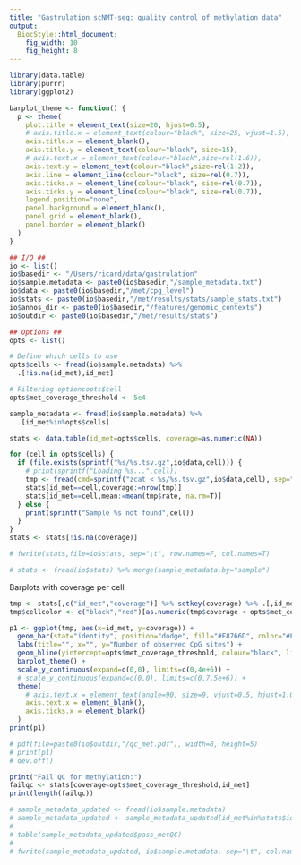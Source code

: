 ```yaml
---
title: "Gastrulation scNMT-seq: quality control of methylation data"
output: 
  BiocStyle::html_document: 
    fig_width: 10
    fig_height: 8
---
```


```r
library(data.table)
library(purrr)
library(ggplot2)
```


```r
barplot_theme <- function() {
  p <- theme(
    plot.title = element_text(size=20, hjust=0.5),
    # axis.title.x = element_text(colour="black", size=25, vjust=1.5),
    axis.title.x = element_blank(),
    axis.title.y = element_text(colour="black", size=15),
    # axis.text.x = element_text(colour="black",size=rel(1.6)),
    axis.text.y = element_text(colour="black",size=rel(1.2)),
    axis.line = element_line(colour="black", size=rel(0.7)),
    axis.ticks.x = element_line(colour="black", size=rel(0.7)),
    axis.ticks.y = element_line(colour="black", size=rel(0.7)),
    legend.position="none",
    panel.background = element_blank(),
    panel.grid = element_blank(),
    panel.border = element_blank()
  )
}
```

```r

## I/O ##
io <- list()
io$basedir <- "/Users/ricard/data/gastrulation"
io$sample.metadata <- paste0(io$basedir,"/sample_metadata.txt")
io$data <- paste0(io$basedir,"/met/cpg_level")
io$stats <- paste0(io$basedir,"/met/results/stats/sample_stats.txt")
io$annos_dir <- paste0(io$basedir,"/features/genomic_contexts")
io$outdir <- paste0(io$basedir,"/met/results/stats")

## Options ##
opts <- list()

# Define which cells to use
opts$cells <- fread(io$sample.metadata) %>% 
  .[!is.na(id_met),id_met]

# Filtering optionsopts$cell
opts$met_coverage_threshold <- 5e4
```

<!-- Load sample metadata -->
```r
sample_metadata <- fread(io$sample.metadata) %>% 
  .[id_met%in%opts$cells]
```

<!-- Load methylation data and calculate QC statistics per sample -->
```r
stats <- data.table(id_met=opts$cells, coverage=as.numeric(NA))

for (cell in opts$cells) {
  if (file.exists(sprintf("%s/%s.tsv.gz",io$data,cell))) {
    # print(sprintf("Loading %s...",cell))
    tmp <- fread(cmd=sprintf("zcat < %s/%s.tsv.gz",io$data,cell), sep="\t", verbose=F, showProgress=F) %>% .[,c(1,2,5)] %>% setnames(c("chr","pos","rate"))
    stats[id_met==cell,coverage:=nrow(tmp)]
    stats[id_met==cell,mean:=mean(tmp$rate, na.rm=T)]
  } else {
    print(sprintf("Sample %s not found",cell))
  }
}
stats <- stats[!is.na(coverage)]

# fwrite(stats,file=io$stats, sep="\t", row.names=F, col.names=T)
```

<!-- Load pre-computed statistics -->
```r
# stats <- fread(io$stats) %>% merge(sample_metadata,by="sample")
```

<!-- Plot QC statistics -->

Barplots with coverage per cell
```r
tmp <- stats[,c("id_met","coverage")] %>% setkey(coverage) %>% .[,id_met:=factor(id_met,levels=id_met)]
tmp$cellcolor <- c("black","red")[as.numeric(tmp$coverage < opts$met_coverage_threshold)+1]

p1 <- ggplot(tmp, aes(x=id_met, y=coverage)) +
  geom_bar(stat="identity", position="dodge", fill="#F8766D", color="#F8766D") +
  labs(title="", x="", y="Number of observed CpG sites") +
  geom_hline(yintercept=opts$met_coverage_threshold, colour="black", linetype="dashed") +
  barplot_theme() +
  scale_y_continuous(expand=c(0,0), limits=c(0,4e+6)) +
  # scale_y_continuous(expand=c(0,0), limits=c(0,7.5e+6)) +
  theme(
    # axis.text.x = element_text(angle=90, size=9, vjust=0.5, hjust=1.0, color=tmp$cellcolor)
    axis.text.x = element_blank(),
    axis.ticks.x = element_blank()
  )
print(p1)

# pdf(file=paste0(io$outdir,"/qc_met.pdf"), width=8, height=5)
# print(p1)
# dev.off()
```


```r
print("Fail QC for methylation:")
failqc <- stats[coverage<opts$met_coverage_threshold,id_met]
print(length(failqc))
```


<!-- Update sample metadata -->
```r
# sample_metadata_updated <- fread(io$sample.metadata)
# sample_metadata_updated <- sample_metadata_updated[id_met%in%stats$id_met, pass_metQC:=ifelse(id_met%in%failqc,F,T)]
# 
# table(sample_metadata_updated$pass_metQC)
# 
# fwrite(sample_metadata_updated, io$sample.metadata, sep="\t", col.names=T, row.names=F, quote=F, na="NA")
```